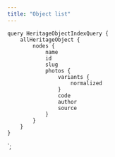 ```yaml
---
title: "Object list"
---
```



<Container>

<HeritageObjectList data={props.data.allHeritageObject.nodes} />

</Container>

<PageOffset />

    query HeritageObjectIndexQuery {
        allHeritageObject {
            nodes {
                name
                id
                slug
                photos {
                    variants {
                        normalized
                    }
                    code
                    author
                    source
                }
            }
        }
    }
`;
